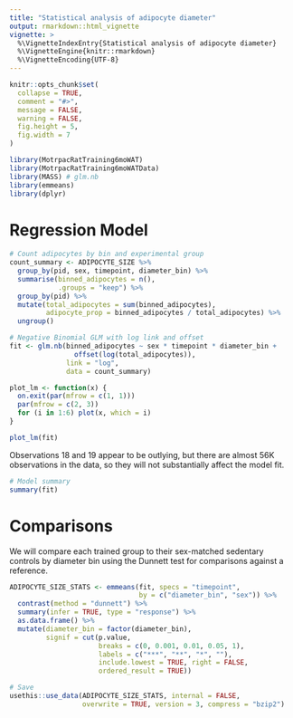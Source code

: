 ```yaml
---
title: "Statistical analysis of adipocyte diameter"
output: rmarkdown::html_vignette
vignette: >
  %\VignetteIndexEntry{Statistical analysis of adipocyte diameter}
  %\VignetteEngine{knitr::rmarkdown}
  %\VignetteEncoding{UTF-8}
---
```


```r
knitr::opts_chunk$set(
  collapse = TRUE,
  comment = "#>",
  message = FALSE,
  warning = FALSE,
  fig.height = 5,
  fig.width = 7
)
```

```r
library(MotrpacRatTraining6moWAT)
library(MotrpacRatTraining6moWATData)
library(MASS) # glm.nb
library(emmeans)
library(dplyr)
```

# Regression Model

```r
# Count adipocytes by bin and experimental group
count_summary <- ADIPOCYTE_SIZE %>%
  group_by(pid, sex, timepoint, diameter_bin) %>%
  summarise(binned_adipocytes = n(),
            .groups = "keep") %>%
  group_by(pid) %>%
  mutate(total_adipocytes = sum(binned_adipocytes),
         adipocyte_prop = binned_adipocytes / total_adipocytes) %>%
  ungroup()
```

```r
# Negative Binomial GLM with log link and offset
fit <- glm.nb(binned_adipocytes ~ sex * timepoint * diameter_bin +
                offset(log(total_adipocytes)),
              link = "log",
              data = count_summary)

plot_lm <- function(x) {
  on.exit(par(mfrow = c(1, 1)))
  par(mfrow = c(2, 3))
  for (i in 1:6) plot(x, which = i)
}

plot_lm(fit)
```

Observations 18 and 19 appear to be outlying, but there are almost 56K observations in the data, so they will not substantially affect the model fit.

```r
# Model summary
summary(fit)
```


# Comparisons

We will compare each trained group to their sex-matched sedentary controls by diameter bin using the Dunnett test for comparisons against a reference.

```r
ADIPOCYTE_SIZE_STATS <- emmeans(fit, specs = "timepoint",
                                by = c("diameter_bin", "sex")) %>%
  contrast(method = "dunnett") %>%
  summary(infer = TRUE, type = "response") %>%
  as.data.frame() %>%
  mutate(diameter_bin = factor(diameter_bin),
         signif = cut(p.value,
                      breaks = c(0, 0.001, 0.01, 0.05, 1),
                      labels = c("***", "**", "*", ""),
                      include.lowest = TRUE, right = FALSE,
                      ordered_result = TRUE))
```

```r
# Save
usethis::use_data(ADIPOCYTE_SIZE_STATS, internal = FALSE,
                  overwrite = TRUE, version = 3, compress = "bzip2")
```

